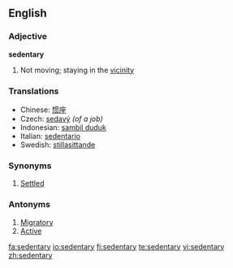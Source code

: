 ==English==

===Adjective===
'''sedentary'''

# Not moving; staying in the [[vicinity]]

{{rfc-level|Translations at L3+}}

===Translations===
*Chinese: [[惯座]]
*Czech: [[sedavý]] {{m}} ''(of a job)''
*Indonesian: [[sambil duduk]]
*Italian: [[sedentario]]
*Swedish: [[stillasittande]]

===Synonyms===
# [[Settled]]

===Antonyms===
# [[Migratory]]
# [[Active]]

[[fa:sedentary]]
[[io:sedentary]]
[[fi:sedentary]]
[[te:sedentary]]
[[vi:sedentary]]
[[zh:sedentary]]